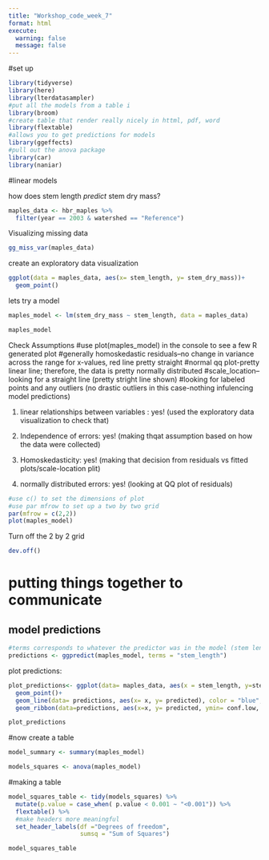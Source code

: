 ```yaml
---
title: "Workshop_code_week_7"
format: html
execute:
  warning: false
  message: false
---
```


#set up
```r
library(tidyverse)
library(here)
library(lterdatasampler)
#put all the models from a table i
library(broom)
#create table that render really nicely in httml, pdf, word
library(flextable)
#allows you to get predictions for models 
library(ggeffects)
#pull out the anova package 
library(car)
library(naniar)
```

#linear models 

how does stem length _predict_ stem dry mass? 
```r
maples_data <- hbr_maples %>% 
  filter(year == 2003 & watershed == "Reference")
```

Visualizing missing data
```r

gg_miss_var(maples_data)

```

create an exploratory data visualization 
```r
ggplot(data = maples_data, aes(x= stem_length, y= stem_dry_mass))+
  geom_point()
```


lets try a model 
```r

maples_model <- lm(stem_dry_mass ~ stem_length, data = maples_data)

maples_model
```

Check Assumptions
#use plot(maples_model) in the console to see a few R generated plot
#generally homoskedastic residuals--no change in variance across the range for x-values, red line pretty straight 
#normal qq plot-pretty linear line; therefore, the data is pretty normally distributed 
#scale_location--looking for a straight line (pretty stright line shown)
#looking for labeled points and any outliers (no drastic outliers in this case-nothing infulencing model predictions)

1. linear relationships between variables : yes! (used the exploratory data visualization to check that)

2. Independence of errors: yes! (making thqat assumption based on how the data were collected)

3. Homoskedasticity: yes! (making that decision from residuals vs fitted plots/scale-location plit)

4. normally distributed errors: yes! (looking at QQ plot of residuals)
```r
#use c() to set the dimensions of plot
#use par mfrow to set up a two by two grid 
par(mfrow = c(2,2))
plot(maples_model)
```

Turn off the 2 by 2 grid
```r
dev.off()
```

# putting things together to communicate

## model predictions 


```r
#terms corresponds to whatever the predictor was in the model (stem length was predicting stem dry mass)
predictions <- ggpredict(maples_model, terms = "stem_length")
```

plot predictions: 

```r

plot_predictions<- ggplot(data= maples_data, aes(x = stem_length, y=stem_dry_mass))+
  geom_point()+
  geom_line(data= predictions, aes(x= x, y= predicted), color = "blue", linewidth = 1)+
  geom_ribbon(data=predictions, aes(x=x, y= predicted, ymin= conf.low, ymax= conf.high), alpha = 0.2)

plot_predictions
```

#now create a table 
```r
model_summary <- summary(maples_model)

models_squares <- anova(maples_model)
```

#making a table 

```r
model_squares_table <- tidy(models_squares) %>%
  mutate(p.value = case_when( p.value < 0.001 ~ "<0.001")) %>% 
  flextable() %>%
  #make headers more meaningful
  set_header_labels(df ="Degrees of freedom",
                    sumsq = "Sum of Squares")

model_squares_table

```

